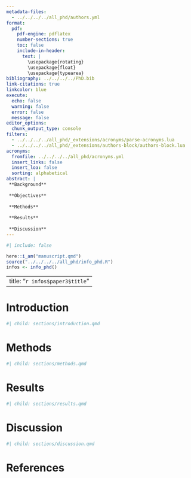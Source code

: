 ```yaml
---
metadata-files:
  - ../../../../all_phd/authors.yml
format:
  pdf:
    pdf-engine: pdflatex
    number-sections: true
    toc: false
    include-in-header:
      text: |
        \usepackage{rotating}
        \usepackage{float}
        \usepackage{typearea}
bibliography: ../../../../PhD.bib
link-citations: true
linkcolor: blue
execute:
  echo: false
  warning: false
  error: false
  message: false
editor_options: 
  chunk_output_type: console
filters:
  - ../../../../all_phd/_extensions/acronyms/parse-acronyms.lua
  - ../../../../all_phd/_extensions/authors-block/authors-block.lua
acronyms:
  fromfile: ../../../../all_phd/acronyms.yml
  insert_links: false
  insert_loa: false
  sorting: alphabetical
abstract: |
 **Background**
 
 **Objectives**
 
 **Methods**
 
 **Results**
 
 **Discussion**
---
```


```{=latex}
\setcounter{tocdepth}{4}
\tableofcontents
```

```r
#| include: false

here::i_am("manuscript.qmd")
source("../../../../all_phd/info_phd.R")
infos <- info_phd()
```

---
title: "`r infos$paper3$title`"
---

<!-- ####################################################################### -->
<!-- INTRODUCTION -->
# Introduction {#intro}
```r
#| child: sections/introduction.qmd
```
<!-- ####################################################################### -->

<!-- ####################################################################### -->
<!-- METHODS -->
# Methods {#methods}
```r
#| child: sections/methods.qmd
```
<!-- ####################################################################### -->

<!-- ####################################################################### -->
<!-- RESULTS -->
# Results {#res}
```r
#| child: sections/results.qmd
```
<!-- ####################################################################### -->

<!-- ####################################################################### -->
<!-- DISCUSSION -->
# Discussion {#discussion}
```r
#| child: sections/discussion.qmd
```
<!-- ####################################################################### -->

\newpage

# References
